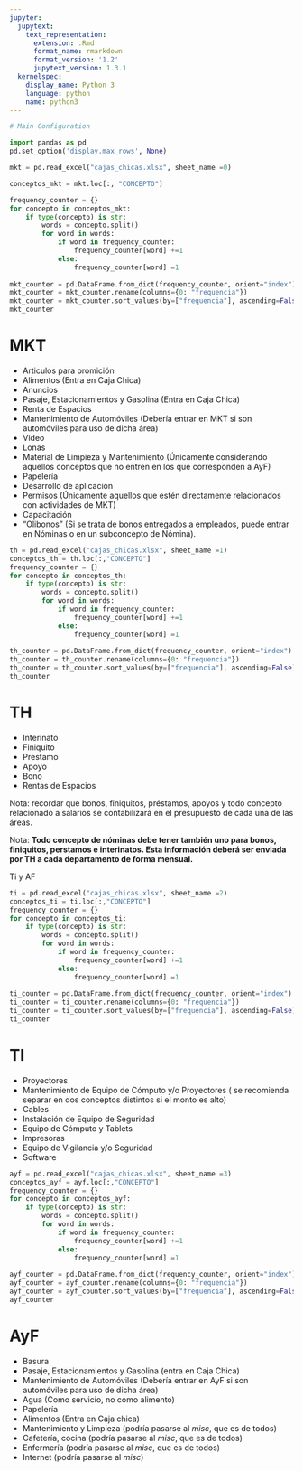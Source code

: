 ```yaml
---
jupyter:
  jupytext:
    text_representation:
      extension: .Rmd
      format_name: rmarkdown
      format_version: '1.2'
      jupytext_version: 1.3.1
  kernelspec:
    display_name: Python 3
    language: python
    name: python3
---
```


```python
# Main Configuration

import pandas as pd
pd.set_option('display.max_rows', None)
```

```python
mkt = pd.read_excel("cajas_chicas.xlsx", sheet_name =0)
```

```python
conceptos_mkt = mkt.loc[:, "CONCEPTO"]
```

```python
frequency_counter = {}
for concepto in conceptos_mkt:
    if type(concepto) is str:
        words = concepto.split()
        for word in words:
            if word in frequency_counter:
                frequency_counter[word] +=1
            else:
                frequency_counter[word] =1
                
mkt_counter = pd.DataFrame.from_dict(frequency_counter, orient="index")
mkt_counter = mkt_counter.rename(columns={0: "frequencia"})
mkt_counter = mkt_counter.sort_values(by=["frequencia"], ascending=False)
mkt_counter
```

# MKT

- Articulos para promición
- Alimentos (Entra en Caja Chica)
- Anuncios
- Pasaje, Estacionamientos y Gasolina (Entra en Caja Chica)
- Renta de Espacios 
- Mantenimiento de Automóviles (Debería entrar en MKT si son automóviles para uso de dicha área)
- Video
- Lonas
- Material de Limpieza y Mantenimiento (Únicamente considerando aquellos conceptos que no entren en los que corresponden a AyF)
- Papelería
- Desarrollo de aplicación
- Permisos (Únicamente aquellos que estén directamente relacionados con actividades de MKT)
- Capacitación
- "Olibonos" (Si se trata de bonos entregados a empleados, puede entrar en Nóminas o en un subconcepto de Nómina).

```python
th = pd.read_excel("cajas_chicas.xlsx", sheet_name =1)
conceptos_th = th.loc[:,"CONCEPTO"]
frequency_counter = {}
for concepto in conceptos_th:
    if type(concepto) is str:
        words = concepto.split()
        for word in words:
            if word in frequency_counter:
                frequency_counter[word] +=1
            else:
                frequency_counter[word] =1
                
th_counter = pd.DataFrame.from_dict(frequency_counter, orient="index")
th_counter = th_counter.rename(columns={0: "frequencia"})
th_counter = th_counter.sort_values(by=["frequencia"], ascending=False)
th_counter
```

# TH

- Interinato
- Finiquito
- Prestamo
- Apoyo 
- Bono
- Rentas de Espacios

Nota: recordar que bonos, finiquitos, préstamos, apoyos y todo concepto relacionado a salarios se contabilizará en el presupuesto de cada una de las áreas.

Nota: **Todo concepto de nóminas debe tener también uno para bonos, finiquitos, perstamos e interinatos. Esta información deberá ser enviada por TH a cada departamento de forma mensual.**



Ti y AF

```python
ti = pd.read_excel("cajas_chicas.xlsx", sheet_name =2)
conceptos_ti = ti.loc[:,"CONCEPTO"]
frequency_counter = {}
for concepto in conceptos_ti:
    if type(concepto) is str:
        words = concepto.split()
        for word in words:
            if word in frequency_counter:
                frequency_counter[word] +=1
            else:
                frequency_counter[word] =1
                
ti_counter = pd.DataFrame.from_dict(frequency_counter, orient="index")
ti_counter = ti_counter.rename(columns={0: "frequencia"})
ti_counter = ti_counter.sort_values(by=["frequencia"], ascending=False)
ti_counter
```

# TI

- Proyectores
- Mantenimiento de Equipo de Cómputo y/o Proyectores ( se recomienda separar en dos conceptos distintos si el monto es alto)
- Cables
- Instalación de Equipo de Seguridad
- Equipo de Cómputo y Tablets
- Impresoras
- Equipo de Vigilancia y/o Seguridad
- Software

```python
ayf = pd.read_excel("cajas_chicas.xlsx", sheet_name =3)
conceptos_ayf = ayf.loc[:,"CONCEPTO"]
frequency_counter = {}
for concepto in conceptos_ayf:
    if type(concepto) is str:
        words = concepto.split()
        for word in words:
            if word in frequency_counter:
                frequency_counter[word] +=1
            else:
                frequency_counter[word] =1
                
ayf_counter = pd.DataFrame.from_dict(frequency_counter, orient="index")
ayf_counter = ayf_counter.rename(columns={0: "frequencia"})
ayf_counter = ayf_counter.sort_values(by=["frequencia"], ascending=False)
ayf_counter
```

# AyF

- Basura
- Pasaje, Estacionamientos y Gasolina (entra en Caja Chica)
- Mantenimiento de Automóviles (Debería entrar en AyF si son automóviles para uso de dicha área)
- Agua (Como servicio, no como alimento)
- Papelería
- Alimentos (Entra en Caja chica)
- Mantenimiento y Limpieza (podría pasarse al *misc*, que es de todos)
- Cafetería, cocina (podría pasarse al *misc*, que es de todos)
- Enfermería (podría pasarse al *misc*, que es de todos)
- Internet (podría pasarse al *misc*)

